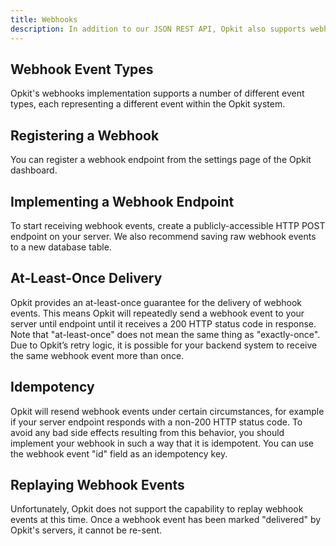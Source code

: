 ```yaml
---
title: Webhooks
description: In addition to our JSON REST API, Opkit also supports webhooks.
---
```


## Webhook Event Types

Opkit's webhooks implementation supports a number of different event types, each representing a different event within the Opkit system.

## Registering a Webhook

You can register a webhook endpoint from the settings page of the Opkit dashboard.

## Implementing a Webhook Endpoint

To start receiving webhook events, create a publicly-accessible HTTP POST endpoint on your server. We also recommend saving raw webhook events to a new database table.

## At-Least-Once Delivery

Opkit provides an at-least-once guarantee for the delivery of webhook events. This means Opkit will repeatedly send a webhook event to your server until endpoint until it receives a 200 HTTP status code in response. Note that "at-least-once" does not mean the same thing as "exactly-once". Due to Opkit’s retry logic, it is possible for your backend system to receive the same webhook event more than once.

## Idempotency

Opkit will resend webhook events under certain circumstances, for example if your server endpoint responds with a non-200 HTTP status code. To avoid any bad side effects resulting from this behavior, you should implement your webhook in such a way that it is idempotent. You can use the webhook event "id" field as an idempotency key.

## Replaying Webhook Events

Unfortunately, Opkit does not support the capability to replay webhook events at this time. Once a webhook event has been marked "delivered" by Opkit's servers, it cannot be re-sent.
